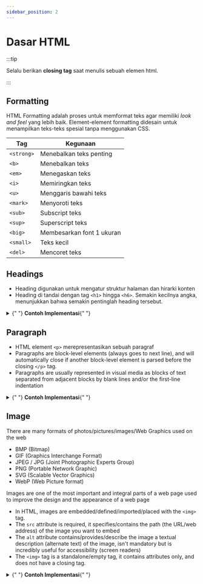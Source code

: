 ```yaml
---
sidebar_position: 2
---
```



# Dasar HTML

:::tip

Selalu berikan **closing tag** saat menulis sebuah elemen html.

:::

## Formatting

HTML Formatting adalah proses untuk memformat teks agar memiliki _look and feel_ yang lebih baik. Element-element formatting didesain untuk menampilkan teks-teks spesial tanpa menggunakan CSS.

| Tag        | Kegunaan                  |
| ---------- | ------------------------- |
| `<strong>` | Menebalkan teks penting   |
| `<b>`      | Menebalkan teks           |
| `<em>`     | Menegaskan teks           |
| `<i>`      | Memiringkan teks          |
| `<u>`      | Menggaris bawahi teks     |
| `<mark>`   | Menyoroti teks            |
| `<sub>`    | Subscript teks            |
| `<sup>`    | Superscript teks          |
| `<big>`    | Membesarkan font 1 ukuran |
| `<small>`  | Teks kecil                |
| `<del>`    | Mencoret teks             |

## Headings
- Heading digunakan untuk mengatur struktur halaman dan hirarki konten
- Heading di tandai dengan tag `<h1>` hingga `<h6>`. Semakin kecilnya angka, menunjukkan bahwa semakin pentinglah heading tersebut.

<details style={{ backgroundColor: "aliceblue" }}>
  <summary>
    {" "}
    <b>Contoh Implementasi</b>{" "}
  </summary>
  <Tabs>
    <TabItem value="hasil" label="Hasil" default>
      <pre>
        <h1>Heading 1</h1>
        <h2>Heading 2</h2>
        <h3>Heading 3</h3>
        <h4>Heading 4</h4>
        <h5>Heading 5</h5>
        <h6>Heading 6</h6>
      </pre>
    </TabItem>
    <TabItem value="kode" label="Kode">
      <pre>
        <p>&lt;h1&gt;Heading 1&lt;/h1&gt;</p>
        <p>&lt;h2&gt;Heading 2&lt;/h2&gt;</p>
        <p>&lt;h3&gt;Heading 3&lt;/h3&gt;</p>
        <p>&lt;h4&gt;Heading 4&lt;/h4&gt;</p>
        <p>&lt;h5&gt;Heading 5&lt;/h5&gt;</p>
        <p>&lt;h6&gt;Heading 6&lt;/h6&gt;</p>
      </pre>
    </TabItem>
  </Tabs>
</details>

## Paragraph

- HTML element `<p>` merepresentasikan sebuah paragraf
- Paragraphs are block-level elements (always goes to next line), and will automatically close if another block-level element is parsed before the closing `</p>` tag.
- Paragraphs are usually represented in visual media as blocks of text separated from adjacent blocks by blank lines and/or the first-line indentation

<details style={{ backgroundColor: "aliceblue" }}>
  <summary>
    {" "}
    <b>Contoh Implementasi</b>{" "}
  </summary>
  <Tabs>
    <TabItem value="hasil" label="Hasil" default>
      <pre>
        <p>Ini contoh paragraf</p>
      </pre>
    </TabItem>
    <TabItem value="kode" label="Kode">
      <pre>
        <p>&lt;p&gt;Ini contoh paragraf&lt;/p&gt;</p>
      </pre>
    </TabItem>
  </Tabs>
</details>

## Image
There are many formats of photos/pictures/images/Web Graphics used on the web
- BMP (Bitmap)
- GIF (Graphics Interchange Format)
- JPEG / JPG (Joint Photographic Experts Group)
- PNG (Portable Network Graphic)
- SVG (Scalable Vector Graphics)
- WebP (Web Picture format)

Images are one of the most important and integral parts of a web page used to improve the design and the appearance of a web page
- In HTML, images are embedded/defined/imported/placed with the `<img>` tag.
- The `src` attribute is required, it specifies/contains the path (the URL/web address) of the image you want to embed
- The `alt` attribute contains/provides/describe the image a textual description (alternate text) of the image, isn't mandatory but is incredibly useful for accessibility (screen readers)
- The `<img>` tag is a standalone/empty tag, it contains attributes only, and does not have a closing tag.

<details style={{ backgroundColor: "aliceblue" }}>
  <summary>
    {" "}
    <b>Contoh Implementasi</b>{" "}
  </summary>
  <Tabs>
    <TabItem value="hasil" label="Hasil" default>
      <pre>
        <img src="/img/kitten.jpg"/>
      </pre>
    </TabItem>
    <TabItem value="kode" label="Kode">
      <pre>
        <p>&lt;img src="/img/kitten.jpg"/&gt;</p>
      </pre>
    </TabItem>
  </Tabs>
</details>